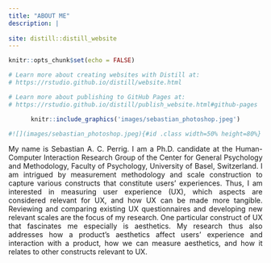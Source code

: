 ```yaml
---
title: "ABOUT ME"
description: |
  
site: distill::distill_website
---
```


```r
knitr::opts_chunk$set(echo = FALSE)

# Learn more about creating websites with Distill at:
# https://rstudio.github.io/distill/website.html

# Learn more about publishing to GitHub Pages at:
# https://rstudio.github.io/distill/publish_website.html#github-pages

```


<center>

```r
knitr::include_graphics('images/sebastian_photoshop.jpeg')

#![](images/sebastian_photoshop.jpeg){#id .class width=50% height=80%} ![](images/sebastian_photoshop.jpeg){width=40% height=40%}

```

</center>

<p style="text-align: justify"> My name is Sebastian A. C. Perrig. I am a Ph.D. candidate at the Human-Computer Interaction Research Group of the Center for General Psychology and Methodology, Faculty of Psychology, University of Basel, Switzerland. I am intrigued by measurement methodology and scale construction to capture various constructs that constitute users' experiences. Thus, I am interested in measuring user experience (UX), which aspects are considered relevant for UX, and how UX can be made more tangible. Reviewing and comparing existing UX questionnaires and developing new relevant scales are the focus of my research. One particular construct of UX that fascinates me especially is aesthetics. My research thus also addresses how a product's aesthetics affect users' experience and interaction with a product, how we can measure aesthetics, and how it relates to other constructs relevant to UX. </p>